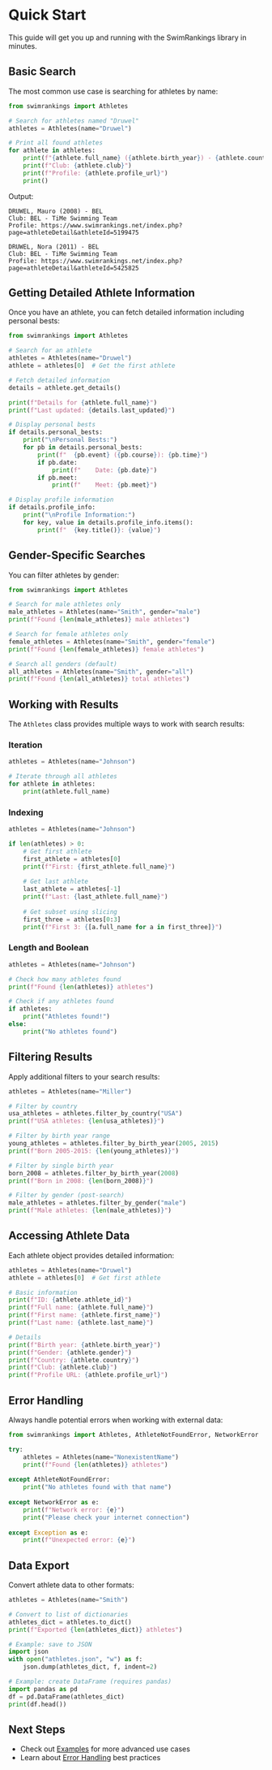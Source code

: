 # Quick Start

This guide will get you up and running with the SwimRankings library in minutes.

## Basic Search

The most common use case is searching for athletes by name:

```python
from swimrankings import Athletes

# Search for athletes named "Druwel"
athletes = Athletes(name="Druwel")

# Print all found athletes
for athlete in athletes:
    print(f"{athlete.full_name} ({athlete.birth_year}) - {athlete.country}")
    print(f"Club: {athlete.club}")
    print(f"Profile: {athlete.profile_url}")
    print()
```

Output:
```
DRUWEL, Mauro (2008) - BEL
Club: BEL - TiMe Swimming Team
Profile: https://www.swimrankings.net/index.php?page=athleteDetail&athleteId=5199475

DRUWEL, Nora (2011) - BEL
Club: BEL - TiMe Swimming Team
Profile: https://www.swimrankings.net/index.php?page=athleteDetail&athleteId=5425825
```

## Getting Detailed Athlete Information

Once you have an athlete, you can fetch detailed information including personal bests:

```python
from swimrankings import Athletes

# Search for an athlete
athletes = Athletes(name="Druwel")
athlete = athletes[0]  # Get the first athlete

# Fetch detailed information
details = athlete.get_details()

print(f"Details for {athlete.full_name}")
print(f"Last updated: {details.last_updated}")

# Display personal bests
if details.personal_bests:
    print("\nPersonal Bests:")
    for pb in details.personal_bests:
        print(f"  {pb.event} ({pb.course}): {pb.time}")
        if pb.date:
            print(f"    Date: {pb.date}")
        if pb.meet:
            print(f"    Meet: {pb.meet}")

# Display profile information
if details.profile_info:
    print("\nProfile Information:")
    for key, value in details.profile_info.items():
        print(f"  {key.title()}: {value}")
```

## Gender-Specific Searches

You can filter athletes by gender:

```python
from swimrankings import Athletes

# Search for male athletes only
male_athletes = Athletes(name="Smith", gender="male")
print(f"Found {len(male_athletes)} male athletes")

# Search for female athletes only
female_athletes = Athletes(name="Smith", gender="female")
print(f"Found {len(female_athletes)} female athletes")

# Search all genders (default)
all_athletes = Athletes(name="Smith", gender="all")
print(f"Found {len(all_athletes)} total athletes")
```

## Working with Results

The `Athletes` class provides multiple ways to work with search results:

### Iteration

```python
athletes = Athletes(name="Johnson")

# Iterate through all athletes
for athlete in athletes:
    print(athlete.full_name)
```

### Indexing

```python
athletes = Athletes(name="Johnson")

if len(athletes) > 0:
    # Get first athlete
    first_athlete = athletes[0]
    print(f"First: {first_athlete.full_name}")
    
    # Get last athlete
    last_athlete = athletes[-1]
    print(f"Last: {last_athlete.full_name}")
    
    # Get subset using slicing
    first_three = athletes[0:3]
    print(f"First 3: {[a.full_name for a in first_three]}")
```

### Length and Boolean

```python
athletes = Athletes(name="Johnson")

# Check how many athletes found
print(f"Found {len(athletes)} athletes")

# Check if any athletes found
if athletes:
    print("Athletes found!")
else:
    print("No athletes found")
```

## Filtering Results

Apply additional filters to your search results:

```python
athletes = Athletes(name="Miller")

# Filter by country
usa_athletes = athletes.filter_by_country("USA")
print(f"USA athletes: {len(usa_athletes)}")

# Filter by birth year range
young_athletes = athletes.filter_by_birth_year(2005, 2015)
print(f"Born 2005-2015: {len(young_athletes)}")

# Filter by single birth year
born_2008 = athletes.filter_by_birth_year(2008)
print(f"Born in 2008: {len(born_2008)}")

# Filter by gender (post-search)
male_athletes = athletes.filter_by_gender("male")
print(f"Male athletes: {len(male_athletes)}")
```

## Accessing Athlete Data

Each athlete object provides detailed information:

```python
athletes = Athletes(name="Druwel")
athlete = athletes[0]  # Get first athlete

# Basic information
print(f"ID: {athlete.athlete_id}")
print(f"Full name: {athlete.full_name}")
print(f"First name: {athlete.first_name}")
print(f"Last name: {athlete.last_name}")

# Details
print(f"Birth year: {athlete.birth_year}")
print(f"Gender: {athlete.gender}")
print(f"Country: {athlete.country}")
print(f"Club: {athlete.club}")
print(f"Profile URL: {athlete.profile_url}")
```

## Error Handling

Always handle potential errors when working with external data:

```python
from swimrankings import Athletes, AthleteNotFoundError, NetworkError

try:
    athletes = Athletes(name="NonexistentName")
    print(f"Found {len(athletes)} athletes")
    
except AthleteNotFoundError:
    print("No athletes found with that name")
    
except NetworkError as e:
    print(f"Network error: {e}")
    print("Please check your internet connection")
    
except Exception as e:
    print(f"Unexpected error: {e}")
```

## Data Export

Convert athlete data to other formats:

```python
athletes = Athletes(name="Smith")

# Convert to list of dictionaries
athletes_dict = athletes.to_dict()
print(f"Exported {len(athletes_dict)} athletes")

# Example: save to JSON
import json
with open("athletes.json", "w") as f:
    json.dump(athletes_dict, f, indent=2)

# Example: create DataFrame (requires pandas)
import pandas as pd
df = pd.DataFrame(athletes_dict)
print(df.head())
```

## Next Steps

- Check out [Examples](/examples) for more advanced use cases
- Learn about [Error Handling](/error-handling) best practices
